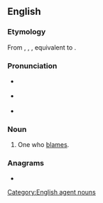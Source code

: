 {{also|Blamer|blâmer}}
==English==

===Etymology===
From {{inh|en|enm|blamer}}, {{m|enm|blamear}}, {{m|enm|blamere}}, equivalent to {{suffix|en|blame|er}}.

===Pronunciation===
* {{a|RP}} {{IPA|en|/ˈbleɪmə/}}
* {{a|GenAm}} {{IPA|en|/ˈbleɪmɚ/}}
* {{rhymes|en|eɪmə(ɹ)}}

===Noun===
{{en-noun}}

# One who [[blame]]s.

===Anagrams===
* {{anagrams|en|a=abelmr|Ambler|Balmer|Marble|ambler|lamber|marble|ramble}}

[[Category:English agent nouns]]